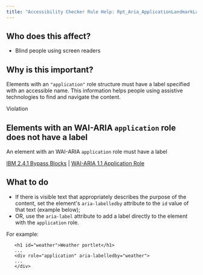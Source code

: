 ```yaml
---
title: "Accessibility Checker Rule Help: Rpt_Aria_ApplicationLandmarkLabel"
---
```


<div className="toolHelp">
<Row>
<Column colLg={5} colMd={3} colSm={4} className="toolLeft">

## Who does this affect?

* Blind people using screen readers

## Why is this important?

Elements with an `"application"` role structure must have a label specified with an accessible name. This information helps people using assistive technologies to find and navigate the content.


</Column>
<Column colLg={11} colMd={5} colSm={4} className="toolMain">

<div className="level-violation">
Violation
</div>

## Elements with an WAI-ARIA `application` role does not have a label
An element with an WAI-ARIA `application` role must have a label

[IBM 2.4.1 Bypass Blocks](http://www.ibm.com/able/guidelines/ci162/bypass_blocks.html) | [WAI-ARIA 1.1 Application Role](https://www.w3.org/TR/wai-aria-1.1/#application)

<div id="elementLocation">
</div>

## What to do

* If there is visible text that appropriately describes the purpose of the content, set the element's `aria-labelledby` attribute to the `id` value of that text (example below);
* OR, use the `aria-label` attribute to add a label directly to the element with the `application` role.

For example:
```
   <h1 id="weather">Weather portlet</h1>
   ...
   <div role="application" aria-labelledby="weather">
   ...
   </div>
   ```


</Column>
</Row>
</div>
